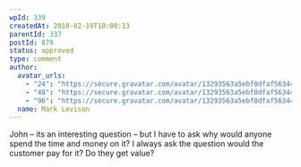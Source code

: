 ```yaml
---
wpId: 339
createdAt: 2010-02-19T10:00:13
parentId: 337
postId: 879
status: approved
type: comment
author:
  avatar_urls:
    - "24": "https://secure.gravatar.com/avatar/13293563a5ebf0dfaf56344996d77811?s=24&d=mm&r=g"
    - "48": "https://secure.gravatar.com/avatar/13293563a5ebf0dfaf56344996d77811?s=48&d=mm&r=g"
    - "96": "https://secure.gravatar.com/avatar/13293563a5ebf0dfaf56344996d77811?s=96&d=mm&r=g"
  name: Mark Levison
---
```


John – its an interesting question – but I have to ask why would anyone spend the time and money on it? I always ask the question would the customer pay for it? Do they get value?